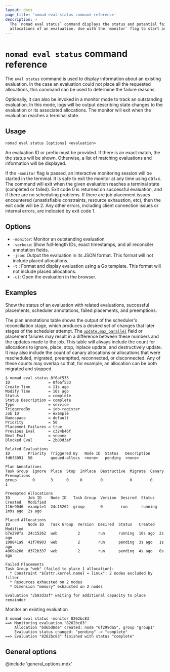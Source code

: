 ```yaml
---
layout: docs
page_title: 'nomad eval status command reference'
description: >
  The `nomad eval status` command displays the status and potential failed
  allocations of an evaluation. Use with the `monitor` flag to start an interactive monitoring session.
---
```


# `nomad eval status` command reference

The `eval status` command is used to display information about an existing
evaluation. In the case an evaluation could not place all the requested
allocations, this command can be used to determine the failure reasons.

Optionally, it can also be invoked in a monitor mode to track an outstanding
evaluation. In this mode, logs will be output describing state changes to the
evaluation or its associated allocations. The monitor will exit when the
evaluation reaches a terminal state.

## Usage

```plaintext
nomad eval status [options] <evaluation>
```

An evaluation ID or prefix must be provided. If there is an exact match, the
the status will be shown. Otherwise, a list of matching evaluations and
information will be displayed.

If the `-monitor` flag is passed, an interactive monitoring session will be
started in the terminal. It is safe to exit the monitor at any time using
ctrl+c. The command will exit when the given evaluation reaches a terminal
state (completed or failed). Exit code 0 is returned on successful
evaluation, and if there are no scheduling problems. If there are
job placement issues encountered (unsatisfiable constraints,
resource exhaustion, etc), then the exit code will be 2. Any other
errors, including client connection issues or internal errors, are
indicated by exit code 1.

## Options

- `-monitor`: Monitor an outstanding evaluation
- `-verbose`: Show full-length IDs, exact timestamps, and all reconciler
  annotation fields.
- `-json`: Output the evaluation in its JSON format. This format will not
    include placed allocations.
- `-t` : Format and display evaluation using a Go template. This format will not
  include placed allocations.
- `-ui`: Open the evaluation in the browser.

## Examples

Show the status of an evaluation with related evaluations, successful
placements, scheduler annotations, failed placements, and preemptions.

The plan annotations table shows the output of the scheduler's reconciliation
stage, which produces a desired set of changes that later stages of the
scheduler attempt. The [`update.max_parallel`][] field or placement failures may
result in a difference between these numbers and the updates made to the
job. This table will always include the count for allocations to ignore, place,
stop, inplace update, and destructively update. It may also include the count of
canary allocations or allocations that were rescheduled, migrated, preemptted,
reconnected, or disconnected. Any of these counts may overlap so that, for
example, an allocation can be both migrated and stopped.

```shell-session
$ nomad eval status 8f6af533
ID                 = 8f6af533
Create Time        = 11s ago
Modify Time        = 10s ago
Status             = complete
Status Description = complete
Type               = service
TriggeredBy        = job-register
Job ID             = example
Namespace          = default
Priority           = 50
Placement Failures = true
Previous Eval      = c324b46f
Next Eval          = <none>
Blocked Eval       = 2b83d3af

Related Evaluations
ID        Priority  Triggered By   Node ID  Status   Description
fd6f3091  50        queued-allocs  <none>   pending  <none>

Plan Annotations
Task Group  Ignore  Place  Stop  InPlace  Destructive  Migrate  Canary  Preemptions
group       0       3      0     0        0            0        0       1

Preempted Allocations
ID        Job ID    Node ID   Task Group  Version  Desired  Status   Created   Modified
116e9046  example1  24c15262  group       0        run      running  1m9s ago  2s ago

Placed Allocations
ID        Node ID   Task Group  Version  Desired  Status   Created  Modified
b7e298fa  24c15262  web         2        run      running  10s ago  2s ago
108841a9  41f70903  web         2        run      pending  3s ago   1s ago
4869a26d  d372b337  web         2        run      pending  4s ago   0s ago

Failed Placements
Task Group "web" (failed to place 1 allocation):
  * Constraint "${attr.kernel.name} = linux": 2 nodes excluded by filter
  * Resources exhausted on 2 nodes
  * Dimension "memory" exhausted on 2 nodes

Evaluation "2b83d3af" waiting for additional capacity to place remainder
```

Monitor an existing evaluation

```shell-session
$ nomad eval status -monitor 8262bc83
==> Monitoring evaluation "8262bc83"
    Allocation "bd6bd0de" created: node "6f299da5", group "group1"
    Evaluation status changed: "pending" -> "complete"
==> Evaluation "8262bc83" finished with status "complete"
```

## General options

@include 'general_options.mdx'

[`update.max_parallel`]: /nomad/docs/job-specification/update#max_parallel
